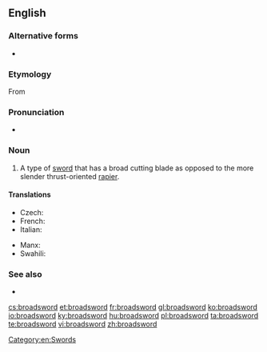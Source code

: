 ==English==

===Alternative forms===
* {{l|en|broad sword}}

===Etymology===
From {{compound|broad|sword|lang=en}}

===Pronunciation===
* {{a|UK}} {{IPA|/ˈbɹɔːd.sɔːd/|lang=en}}

===Noun===
{{en-noun}}

# A type of [[sword]] that has a broad cutting blade as opposed to the more slender thrust-oriented [[rapier]].

====Translations====
{{trans-top|a longsword with a broad cutting blade}}
* Czech: {{t|cs|široký meč|m}}
* French: {{t+|fr|estramaçon|m}}
* Italian: {{t|it|spadone|m}}
{{trans-mid}}
* Manx: {{t|gv|cliwe daa laue|m}}
* Swahili: {{t|sw|upanga mpana}}
{{trans-bottom}}

===See also===
* {{l|en|falchion}}

[[Category:en:Swords]]

[[cs:broadsword]]
[[et:broadsword]]
[[fr:broadsword]]
[[gl:broadsword]]
[[ko:broadsword]]
[[io:broadsword]]
[[ky:broadsword]]
[[hu:broadsword]]
[[pl:broadsword]]
[[ta:broadsword]]
[[te:broadsword]]
[[vi:broadsword]]
[[zh:broadsword]]